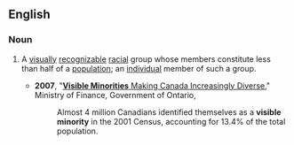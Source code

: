 ==English==
{{wikipedia}}
===Noun===

{{en-noun|sg=[[visible]] [[minority]]|visible minorities}}

# {{Canada}} A [[visually]] [[recognizable]] [[racial]] group whose members constitute less than half of a [[population]]; an [[individual]] member of such a group.
#*'''2007''', "[http://www.fin.gov.on.ca/english/economy/demographics/census/cenhi6.html '''Visible Minorities''' Making Canada Increasingly Diverse]," Ministry of Finance, Government of Ontario,
#*:Almost 4 million Canadians identified themselves as a '''visible minority''' in the 2001 Census, accounting for 13.4% of the total population.